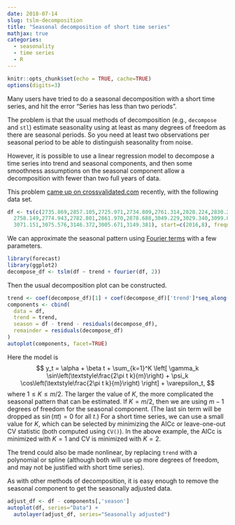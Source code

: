 ```yaml
---
date: 2018-07-14
slug: tslm-decomposition
title: "Seasonal decomposition of short time series"
mathjax: true
categories:
  - seasonality
  - time series
  - R
---
```


```r
knitr::opts_chunk$set(echo = TRUE, cache=TRUE)
options(digits=3)
```

Many users have tried to do a seasonal decomposition with a short time series, and hit the error "Series has less than two periods".

The problem is that the usual methods of decomposition (e.g., `decompose` and `stl`) estimate seasonality using at least as many degrees of freedom as there are seasonal periods. So you need at least two observations per seasonal period to be able to distinguish seasonality from noise.

However, it is possible to use a linear regression model to decompose a time series into trend and seasonal components, and then some smoothness assumptions on the seasonal component allow a decomposition with fewer than two full years of data.

This problem [came up on crossvalidated.com](https://stackoverflow.com/q/51329598/144157) recently, with the following data set.

```r
df <- ts(c(2735.869,2857.105,2725.971,2734.809,2761.314,2828.224,2830.284,
  2758.149,2774.943,2782.801,2861.970,2878.688,3049.229,3029.340,3099.041,
  3071.151,3075.576,3146.372,3005.671,3149.381), start=c(2016,8), frequency=12)
```

We can approximate the seasonal pattern using [Fourier terms](https://otexts.org/fpp2/useful-predictors.html#fourier-series) with a few parameters.

```r
library(forecast)
library(ggplot2)
decompose_df <- tslm(df ~ trend + fourier(df, 2))
```

Then the usual decomposition plot can be constructed.

```r
trend <- coef(decompose_df)[1] + coef(decompose_df)['trend']*seq_along(df)
components <- cbind(
  data = df,
  trend = trend,
  season = df - trend - residuals(decompose_df),
  remainder = residuals(decompose_df)
)
autoplot(components, facet=TRUE)
```

Here the model is
$$
  y_t = \alpha + \beta t + \sum_{k=1}^K \left[
    \gamma_k \sin\left(\textstyle\frac{2\pi t k}{m}\right) +
    \psi_k \cos\left(\textstyle\frac{2\pi t k}{m}\right)
    \right] + \varepsilon_t,
$$
where $1 \le K \le m/2$. The larger the value of $K$, the more complicated the seasonal pattern that can be estimated. If $K=m/2$, then we are using $m-1$ degrees of freedom for the seasonal component. (The last sin term will be dropped as $\sin(\pi t)=0$ for all $t$.) For a short time series, we can use a small value for $K$, which can be selected by minimizing the AICc or leave-one-out CV statistic (both computed using `CV()`). In the above example, the AICc is minimized with $K=1$ and CV is minimized with $K=2$.

The trend could also be made nonlinear, by replacing `trend` with a polynomial or spline (although both will use up more degrees of freedom, and may not be justified with short time series).

As with other methods of decomposition, it is easy enough to remove the seasonal component to get the seasonally adjusted data.

```r
adjust_df <- df - components[,'season']
autoplot(df, series="Data") +
  autolayer(adjust_df, series="Seasonally adjusted")
```

